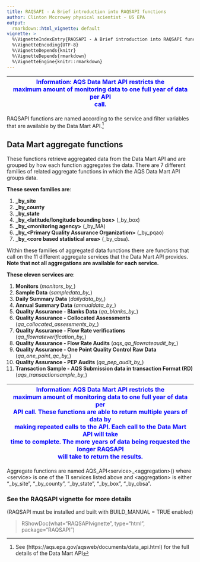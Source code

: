 ```yaml
---
title: RAQSAPI - A Brief introduction into RAQSAPI functions
author: Clinton Mccrowey physical scientist - US EPA
output:
  rmarkdown::html_vignette: default
vignette: >
  %\VignetteIndexEntry{RAQSAPI - A Brief introduction into RAQSAPI functions}
  %\VignetteEncoding{UTF-8}
  %\VignetteDepends{knitr}
  %\VignetteDepends{rmarkdown}
  %\VignetteEngine{knitr::rmarkdown}
---
```



| <span style="color:blue"> Information: AQS Data Mart API restricts the \
maximum amount of monitoring data to one full year of data per API \
call.</span> |
| -- |

RAQSAPI functions are named according to the service and filter variables that are
available by the Data Mart
API.^[See (https://aqs.epa.gov/aqsweb/documents/data_api.html) for the full 
details of the Data Mart API]

## Data Mart aggregate functions

These functions retrieve aggregated data from the Data Mart API and are grouped
by how each function aggregates the data. There are 7 different families of
related aggregate functions in which the AQS Data Mart API groups data.

**These seven families are**:

 1. **\_by_site**
 2. **\_by_county**
 3. **\_by_state**
 4. **\_by\_\<latitude/longitude bounding box\>** (_by_box)
 5. **\_by\_\<monitoring agency\>** (_by_MA)
 6. **\_by\_\<Primary Quality Assurance Organization\>** (_by_pqao)
 7. **\_by\_\<core based statistical area\>** (_by_cbsa).

Within these families of aggregated data functions there are functions that call
on the 11 different aggregate services that the Data Mart API provides.
**Note that not all aggregations are available for each service.**


**These eleven services are**:

 1. **Monitors** (*monitors_by_*) 
 2. **Sample Data** (*sampledata_by_*)
 3. **Daily Summary Data** (*dailydata_by_*) 
 4. **Annual Summary Data** (*annualdata_by_*) 
 5. **Quality Assurance - Blanks Data** (*qa_blanks_by_*) 
 6. **Quality Assurance - Collocated Assessments**
    (*qa_collocated_assessments_by_*)
 7. **Quality Assurance - Flow Rate verifications**
    (*qa_flowrateverification_by_*)
 8. **Quality Assurance - Flow Rate Audits** (*aqs_qa_flowrateaudit_by_*)
 9. **Quality Assurance - One Point Quality Control Raw Data**
    (*qa_one_point_qc_by_*)
 10. **Quality Assurance - PEP Audits** (*qa_pep_audit_by_*)
 11. **Transaction Sample - AQS Submission data in transaction Format (RD)**
     (*aqs_transactionsample_by_*)
     
| <span style="color:blue"> Information: AQS Data Mart API restricts the \
maximum amount of monitoring data to one full year of data per \
API call. These functions are able to return multiple years of data by \
making repeated calls to the API.  Each call to the Data Mart API will take \
time to complete. The more years of data being requested the longer RAQSAPI \
will take to return the results.</span> |
| -- |

Aggregate functions are named AQS_API\<service\>\_\<aggregation\>() where
\<service\> is one of the 11 services listed above and \<aggregation\> is
either "_by_site", "_by_county", "_by_state", "_by_box", "_by_cbsa".

### See the RAQSAPI vignette for more details
(RAQSAPI must be installed and built with BUILD_MANUAL = TRUE enabled)

> RShowDoc(what="RAQSAPIvignette", type="html", package="RAQSAPI")
